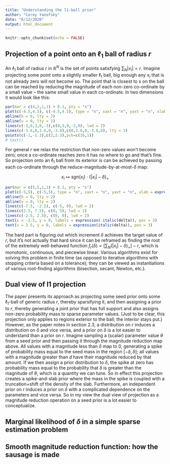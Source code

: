 ```yaml
---
title: "Understanding the l1-ball prior"
author: "Corey Yanofsky"
date: "6/12/2020"
output: html_document
---
```


```r
knitr::opts_chunk$set(echo = FALSE)
```

## Projection of a point onto an $\ell_1$ ball of radius $r$

An $\ell_1$ ball of radius $r$ in $\mathbb{R}^N$ is the set of points satisfying $\sum_N \left|x_i\right| = r$. Imagine projecting some point onto a slightly smaller $\ell_1$ ball, big enough any $x_i$ that is not already zero will not become so. The point that is closest to $\mathrm{x}$ on the ball can be reached by reducing the magnitude of each non-zero co-ordinate by a small value -- the same small value in each co-ordinate. In two dimensions it would look like this: 

```r
par(mar = c(4,2,1,1) + 0.1, pty = "s")
plot(c(-4.5,4.5), c(-4.5,4.5), type = "n", xaxt = "n", yaxt = "n", xlab = expression(x[1]), ylab = expression(x[2]))
abline(h = 0, lty = 2)
abline(v = 0, lty = 2)
lines(c(-3,0,3,0,-3),c(0,3,0,-3,0), lwd = 2)
lines(c(-3.6,0,3.6,0,-3.6),c(0,3.6,0,-3.6,0), lty = 3)
points(c(-1,-1.3),c(2,2.3),pch=c(16,1))
# text()
```


For general $r$ we relax the restriction that non-zero values won't become zero; once a co-ordinate reaches zero it has no where to go and that's fine. So projection onto an $\ell_1$ ball from its exterior is can be achieved by passing each co-ordinate through the reduce-magnitude-by-at-most-$\delta$ map:

$$x_i ↦ sgn(x_i)\cdot \left(\left|x_i\right| - \delta\right)_+$$

```r
par(mar = c(5,5,1,1) + 0.1, pty = "s")
plot(c(-5,5), c(-5,5), type = "n", xaxt = "n", yaxt = "n", xlab = expression(x[i]), ylab = expression(sgn(x[i])%.%bgroup("(",list(abs(x[i])-italic(delta)),")")["+"]))
abline(h = 0, lty = 2)
abline(v = 0, lty = 2)
lines(c(-7.5, -2.5), c(-5, 0), lwd = 2)
lines(c(2.5, 7.5), c(0, 5), lwd = 2)
lines(c(-2.5, 2.5), c(0, 0), lwd = 2)
text(x = -2.5, y = 0, labels = expression(-italic(delta)), pos = 3)
text(x = 2.5, y = 0, labels = expression(italic(delta)), pos = 3)
```

The hard part is figuring out which increment $\delta$ achieves the target value of $r$, but it's not actually that hard since it can be reframed as finding the root of the extremely well-behaved function $f_r(\delta) = \left[\sum_N\left(\left|x_i\right| - \delta\right)_+\right]-r$, which is monotonic, continuous, and piecewise linear. Various algorithms exist for solving this problem in finite time (as opposed to iterative algorithms with stopping criteria based on a tolerance); they can be viewed as instantiations of various root-finding algorithms (bisection, secant, Newton, etc.).

## Dual view of l1 projection

The paper presents its approach as projecting some seed prior onto some $\ell_1$-ball of generic radius $r$, thereby sparsifying it, and then assigning a prior to $r$, thereby generating a joint prior that has full support and also assigns non-zero probability mass to sparse parameter values. (Just to be clear, this projection only applies to regions exterior to the ball; the interior stays put.) However, as the paper notes in section 2.3, a distribution on $r$ induces a distribution on $\delta$ and vice versa, and a prior on $\delta$ is a lot easier to understand than a prior on $r$. Imagine sampling a (scalar) parameter value $\theta$ from a seed prior and then passing it through the magnitude reduction map above. All values with a magnitude less than $\delta$ map to 0, generating a spike of probability mass equal to the seed mass in the region $[-\delta, \delta]$; all values with a magnitude greater than $d$ have their magnitude reduced by that amount. If we then assign a prior distribution to $\delta$, the spike at zero has probability mass equal to the probability that $\delta$ is greater than the magnitude of $\theta$, which is a quantity we can tune. So in effect this projection creates a spike-and-slab prior where the mass in the spike is coupled with a truncation+shift of the density of the slab. Furthermore, an independent prior on $r$ induces a prior on $\delta$ with a complicated dependence on the parameters and vice versa. So in my view the dual view of projection as a magnitude reduction operation on a seed prior is a lot easier to conceptualize. 

## Marginal likelihood of $\delta$ in a simple sparse estimation problem

## Smooth magnitude reduction function: how the sausage is made